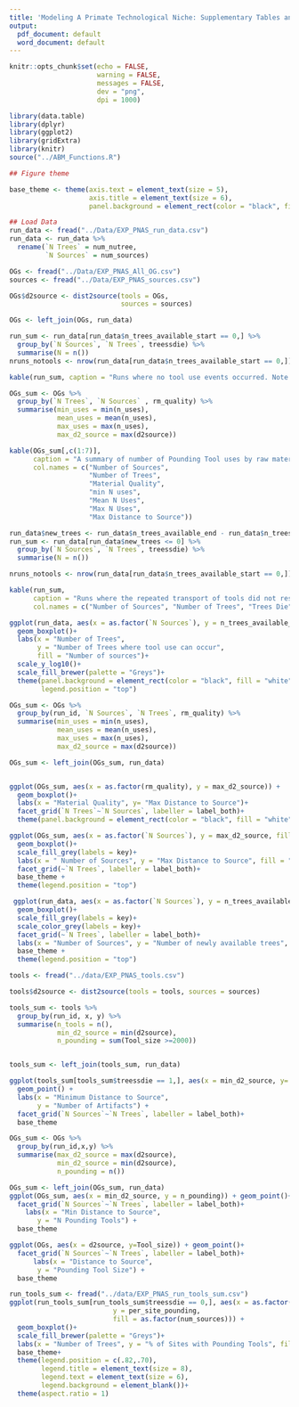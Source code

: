 ```yaml
---
title: 'Modeling A Primate Technological Niche: Supplementary Tables and Figures'
output:
  pdf_document: default
  word_document: default
---
```


```r
knitr::opts_chunk$set(echo = FALSE,
                      warning = FALSE,
                      messages = FALSE,
                      dev = "png",
                      dpi = 1000)

library(data.table)
library(dplyr)
library(ggplot2)
library(gridExtra)
library(knitr)
source("../ABM_Functions.R")

## Figure theme

base_theme <- theme(axis.text = element_text(size = 5),
                    axis.title = element_text(size = 6),
                    panel.background = element_rect(color = "black", fill = "white"))

## Load Data
run_data <- fread("../Data/EXP_PNAS_run_data.csv")
run_data <- run_data %>% 
  rename(`N Trees` = num_nutree,
         `N Sources` = num_sources)

OGs <- fread("../Data/EXP_PNAS_All_OG.csv")
sources <- fread("../Data/EXP_PNAS_sources.csv")

OGs$d2source <- dist2source(tools = OGs,
                            sources = sources)

OGs <- left_join(OGs, run_data)
```


```r

run_sum <- run_data[run_data$n_trees_available_start == 0,] %>%
  group_by(`N Sources`, `N Trees`, treessdie) %>%
  summarise(N = n())
nruns_notools <- nrow(run_data[run_data$n_trees_available_start == 0,])/nrow(run_data)

kable(run_sum, caption = "Runs where no tool use events occurred. Note that the majority of runs that did not faciliate tool use are runs with only 100 Trees \\label{no_events}", col.names = c("Number of Sources", "Number of Trees", "Trees Die", "Number of Runs"))

```



```r

OGs_sum <- OGs %>% 
  group_by(`N Trees`, `N Sources` , rm_quality) %>% 
  summarise(min_uses = min(n_uses),
            mean_uses = mean(n_uses),
            max_uses = max(n_uses),
            max_d2_source = max(d2source))

kable(OGs_sum[,c(1:7)], 
      caption = "A summary of number of Pounding Tool uses by raw material quality",
      col.names = c("Number of Sources", 
                    "Number of Trees", 
                    "Material Quality",
                    "min N uses",
                    "Mean N Uses",
                    "Max N Uses",
                    "Max Distance to Source"))
```


```r

run_data$new_trees <- run_data$n_trees_available_end - run_data$n_trees_available_start
run_sum <- run_data[run_data$new_trees <= 0] %>%
  group_by(`N Sources`, `N Trees`, treessdie) %>%
  summarise(N = n())

nruns_notools <- nrow(run_data[run_data$n_trees_available_start == 0,])/nrow(run_data)

kable(run_sum, 
      caption = "Runs where the repeated transport of tools did not result in an increase in the number of Tool-use opportunities",
      col.names = c("Number of Sources", "Number of Trees", "Trees Die", "Number of Runs"))
```


```r

ggplot(run_data, aes(x = as.factor(`N Sources`), y = n_trees_available_start, fill = as.factor(`N Trees`)))+
  geom_boxplot()+
  labs(x = "Number of Trees",
       y = "Number of Trees where tool use can occur",
       fill = "Number of sources")+
  scale_y_log10()+
  scale_fill_brewer(palette = "Greys")+
  theme(panel.background = element_rect(color = "black", fill = "white"),
        legend.position = "top")

```


```r

OGs_sum <- OGs %>% 
  group_by(run_id, `N Sources`, `N Trees`, rm_quality) %>% 
  summarise(min_uses = min(n_uses),
            mean_uses = mean(n_uses),
            max_uses = max(n_uses),
            max_d2_source = max(d2source))

OGs_sum <- left_join(OGs_sum, run_data)


ggplot(OGs_sum, aes(x = as.factor(rm_quality), y = max_d2_source)) + 
  geom_boxplot()+
  labs(x = "Material Quality", y= "Max Distance to Source")+
  facet_grid(`N Trees`~`N Sources`, labeller = label_both)+
  theme(panel.background = element_rect(color = "black", fill = "white"), )

```


```r
 
ggplot(OGs_sum, aes(x = as.factor(`N Sources`), y = max_d2_source, fill = as.factor(treessdie))) + 
  geom_boxplot()+
  scale_fill_grey(labels = key)+
  labs(x = " Number of Sources", y = "Max Distance to Source", fill = "Trees Die")+
  facet_grid(~`N Trees`, labeller = label_both)+
  base_theme +
  theme(legend.position = "top")

```


```r


 ggplot(run_data, aes(x = as.factor(`N Sources`), y = n_trees_available_end, fill = as.factor(treessdie))) +
  geom_boxplot()+
  scale_fill_grey(labels = key)+
  scale_color_grey(labels = key)+
  facet_grid(~`N Trees`, labeller = label_both)+
  labs(x = "Number of Sources", y = "Number of newly available trees", fill = "Trees Die")+
  base_theme + 
  theme(legend.position = "top")
```


```r

tools <- fread("../data/EXP_PNAS_tools.csv")

tools$d2source <- dist2source(tools = tools, sources = sources)

tools_sum <- tools %>% 
  group_by(run_id, x, y) %>%
  summarise(n_tools = n(),
            min_d2_source = min(d2source),
            n_pounding = sum(Tool_size >=2000))


tools_sum <- left_join(tools_sum, run_data)

```


```r

ggplot(tools_sum[tools_sum$treessdie == 1,], aes(x = min_d2_source, y= n_tools)) + 
  geom_point() +
  labs(x = "Minimum Distance to Source",
       y = "Number of Artifacts") + 
  facet_grid(`N Sources`~`N Trees`, labeller = label_both)+
  base_theme

```


```r

OGs_sum <- OGs %>% 
  group_by(run_id,x,y) %>% 
  summarise(max_d2_source = max(d2source),
            min_d2_source = min(d2source),
            n_pounding = n())

OGs_sum <- left_join(OGs_sum, run_data)
ggplot(OGs_sum, aes(x = min_d2_source, y = n_pounding)) + geom_point()+
  facet_grid(`N Sources`~`N Trees`, labeller = label_both)+
    labs(x = "Min Distance to Source",
       y = "N Pounding Tools") + 
  base_theme

```


```r

ggplot(OGs, aes(x = d2source, y=Tool_size)) + geom_point()+
  facet_grid(`N Sources`~`N Trees`, labeller = label_both)+
      labs(x = "Distance to Source",
       y = "Pounding Tool Size") + 
  base_theme


```


```r

run_tools_sum <- fread("../data/EXP_PNAS_run_tools_sum.csv")
ggplot(run_tools_sum[run_tools_sum$treessdie == 0,], aes(x = as.factor(num_nutree),
                          y = per_site_pounding, 
                          fill = as.factor(num_sources))) + 
  geom_boxplot()+
  scale_fill_brewer(palette = "Greys")+
  labs(x = "Number of Trees", y = "% of Sites with Pounding Tools", fill = "N Sources")+
  base_theme+
  theme(legend.position = c(.82,.70),
        legend.title = element_text(size = 8),
        legend.text = element_text(size = 6),
        legend.background = element_blank())+
  theme(aspect.ratio = 1)


```
